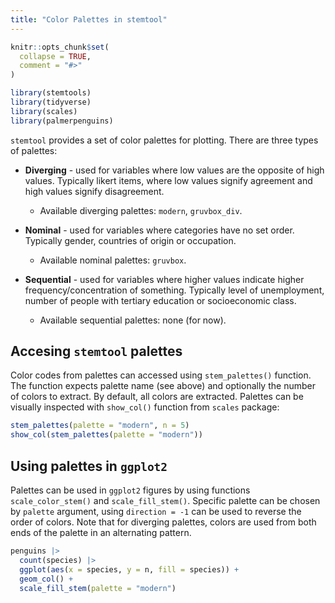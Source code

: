 ```yaml
---
title: "Color Palettes in stemtool"
---
```


```r
knitr::opts_chunk$set(
  collapse = TRUE,
  comment = "#>"
)
```

```r
library(stemtools)
library(tidyverse)
library(scales)
library(palmerpenguins)
```

`stemtool` provides a set of color palettes for plotting. There are three types of palettes:

-   **Diverging** - used for variables where low values are the opposite of high values. Typically likert items, where low values signify agreement and high values signify disagreement.

    -   Available diverging palettes: `modern`, `gruvbox_div`.

-   **Nominal** - used for variables where categories have no set order. Typically gender, countries of origin or occupation.

    -   Available nominal palettes: `gruvbox`.

-   **Sequential** - used for variables where higher values indicate higher frequency/concentration of something. Typically level of unemployment, number of people with tertiary education or socioeconomic class.

    -   Available sequential palettes: none (for now).

## Accesing `stemtool` palettes

Color codes from palettes can accessed using `stem_palettes()` function. The function expects palette name (see above) and optionally the number of colors to extract. By default, all colors are extracted. Palettes can be visually inspected with `show_col()` function from `scales` package:

```r
stem_palettes(palette = "modern", n = 5)
show_col(stem_palettes(palette = "modern"))
```

## Using palettes in `ggplot2`

Palettes can be used in `ggplot2` figures by using functions `scale_color_stem()` and `scale_fill_stem()`. Specific palette can be chosen by `palette` argument, using `direction = -1` can be used to reverse the order of colors. Note that for diverging palettes, colors are used from both ends of the palette in an alternating pattern.

```r
penguins |> 
  count(species) |> 
  ggplot(aes(x = species, y = n, fill = species)) +
  geom_col() +
  scale_fill_stem(palette = "modern")
```
